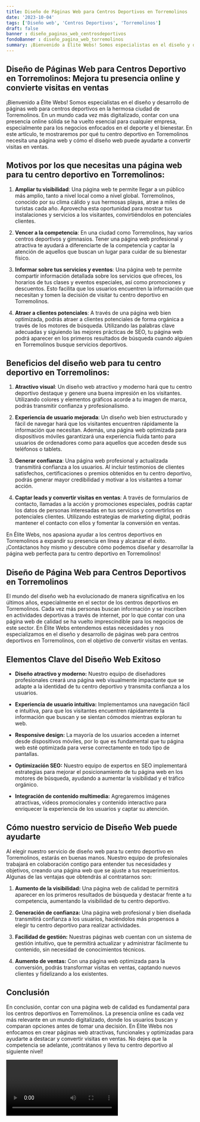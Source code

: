 ```yaml
---
title: Diseño de Páginas Web para Centros Deportivos en Torremolinos
date: '2023-10-04'
tags: ['Diseño web', 'Centros Deportivos', 'Torremolinos']
draft: false
banner : diseño_paginas_web_centrosdeportivos
fondoBanner : diseño_pagina_web_torremolinos
summary: ¡Bienvenido a Élite Webs! Somos especialistas en el diseño y desarrollo de páginas web para centros deportivos en la hermosa ciudad de Torremolinos. En un mundo cada vez más digitalizado, contar con una presencia online sólida se ha vuelto esencial para cualquier empresa, especialmente para los negocios enfocados en el deporte y el bienestar. En este artículo, te mostraremos por qué tu centro deportivo en Torremolinos necesita una página web y cómo el diseño web puede ayudarte a convertir visitas en ventas.
---
```


## Diseño de Páginas Web para Centros Deportivo en Torremolinos: Mejora tu presencia online y convierte visitas en ventas

¡Bienvenido a Élite Webs! Somos especialistas en el diseño y desarrollo de páginas web para centros deportivos en la hermosa ciudad de Torremolinos. En un mundo cada vez más digitalizado, contar con una presencia online sólida se ha vuelto esencial para cualquier empresa, especialmente para los negocios enfocados en el deporte y el bienestar. En este artículo, te mostraremos por qué tu centro deportivo en Torremolinos necesita una página web y cómo el diseño web puede ayudarte a convertir visitas en ventas.

## Motivos por los que necesitas una página web para tu centro deportivo en Torremolinos:

1. **Ampliar tu visibilidad**: Una página web te permite llegar a un público más amplio, tanto a nivel local como a nivel global. Torremolinos, conocido por su clima cálido y sus hermosas playas, atrae a miles de turistas cada año. Aprovecha esta oportunidad para mostrar tus instalaciones y servicios a los visitantes, convirtiéndolos en potenciales clientes.

2. **Vencer a la competencia**: En una ciudad como Torremolinos, hay varios centros deportivos y gimnasios. Tener una página web profesional y atractiva te ayudará a diferenciarte de la competencia y captar la atención de aquellos que buscan un lugar para cuidar de su bienestar físico.

3. **Informar sobre tus servicios y eventos**: Una página web te permite compartir información detallada sobre los servicios que ofreces, los horarios de tus clases y eventos especiales, así como promociones y descuentos. Esto facilita que los usuarios encuentren la información que necesitan y tomen la decisión de visitar tu centro deportivo en Torremolinos.

4. **Atraer a clientes potenciales**: A través de una página web bien optimizada, podrás atraer a clientes potenciales de forma orgánica a través de los motores de búsqueda. Utilizando las palabras clave adecuadas y siguiendo las mejores prácticas de SEO, tu página web podrá aparecer en los primeros resultados de búsqueda cuando alguien en Torremolinos busque servicios deportivos.

## Beneficios del diseño web para tu centro deportivo en Torremolinos:

1. **Atractivo visual**: Un diseño web atractivo y moderno hará que tu centro deportivo destaque y genere una buena impresión en los visitantes. Utilizando colores y elementos gráficos acorde a tu imagen de marca, podrás transmitir confianza y profesionalismo.

2. **Experiencia de usuario mejorada**: Un diseño web bien estructurado y fácil de navegar hará que los visitantes encuentren rápidamente la información que necesitan. Además, una página web optimizada para dispositivos móviles garantizará una experiencia fluida tanto para usuarios de ordenadores como para aquellos que acceden desde sus teléfonos o tablets.

3. **Generar confianza**: Una página web profesional y actualizada transmitirá confianza a los usuarios. Al incluir testimonios de clientes satisfechos, certificaciones o premios obtenidos en tu centro deportivo, podrás generar mayor credibilidad y motivar a los visitantes a tomar acción.

4. **Captar leads y convertir visitas en ventas**: A través de formularios de contacto, llamadas a la acción y promociones especiales, podrás captar los datos de personas interesadas en tus servicios y convertirlos en potenciales clientes. Utilizando estrategias de marketing digital, podrás mantener el contacto con ellos y fomentar la conversión en ventas.

En Élite Webs, nos apasiona ayudar a los centros deportivos en Torremolinos a expandir su presencia en línea y alcanzar el éxito. ¡Contáctanos hoy mismo y descubre cómo podemos diseñar y desarrollar la página web perfecta para tu centro deportivo en Torremolinos!

<GifSeo />

<Cta />

## Diseño de Página Web para Centros Deportivos en Torremolinos

El mundo del diseño web ha evolucionado de manera significativa en los últimos años, especialmente en el sector de los centros deportivos en Torremolinos. Cada vez más personas buscan información y se inscriben en actividades deportivas a través de internet, por lo que contar con una página web de calidad se ha vuelto imprescindible para los negocios de este sector. En Élite Webs entendemos estas necesidades y nos especializamos en el diseño y desarrollo de páginas web para centros deportivos en Torremolinos, con el objetivo de convertir visitas en ventas.

## Elementos Clave del Diseño Web Exitoso

- **Diseño atractivo y moderno:** Nuestro equipo de diseñadores profesionales creará una página web visualmente impactante que se adapte a la identidad de tu centro deportivo y transmita confianza a los usuarios. 

- **Experiencia de usuario intuitiva:** Implementamos una navegación fácil e intuitiva, para que los visitantes encuentren rápidamente la información que buscan y se sientan cómodos mientras exploran tu web.

- **Responsive design:** La mayoría de los usuarios acceden a internet desde dispositivos móviles, por lo que es fundamental que tu página web esté optimizada para verse correctamente en todo tipo de pantallas.

- **Optimización SEO:** Nuestro equipo de expertos en SEO implementará estrategias para mejorar el posicionamiento de tu página web en los motores de búsqueda, ayudando a aumentar la visibilidad y el tráfico orgánico.

- **Integración de contenido multimedia:** Agregaremos imágenes atractivas, videos promocionales y contenido interactivo para enriquecer la experiencia de los usuarios y captar su atención.

## Cómo nuestro servicio de Diseño Web puede ayudarte

Al elegir nuestro servicio de diseño web para tu centro deportivo en Torremolinos, estarás en buenas manos. Nuestro equipo de profesionales trabajará en colaboración contigo para entender tus necesidades y objetivos, creando una página web que se ajuste a tus requerimientos. Algunas de las ventajas que obtendrás al contratarnos son:

1. **Aumento de la visibilidad:** Una página web de calidad te permitirá aparecer en los primeros resultados de búsqueda y destacar frente a tu competencia, aumentando la visibilidad de tu centro deportivo.

2. **Generación de confianza:** Una página web profesional y bien diseñada transmitirá confianza a los usuarios, haciéndolos más propensos a elegir tu centro deportivo para realizar actividades.

3. **Facilidad de gestión:** Nuestras páginas web cuentan con un sistema de gestión intuitivo, que te permitirá actualizar y administrar fácilmente tu contenido, sin necesidad de conocimientos técnicos.

4. **Aumento de ventas:** Con una página web optimizada para la conversión, podrás transformar visitas en ventas, captando nuevos clientes y fidelizando a los existentes.

## Conclusión

En conclusión, contar con una página web de calidad es fundamental para los centros deportivos en Torremolinos. La presencia online es cada vez más relevante en un mundo digitalizado, donde los usuarios buscan y comparan opciones antes de tomar una decisión. En Élite Webs nos enfocamos en crear páginas web atractivas, funcionales y optimizadas para ayudarte a destacar y convertir visitas en ventas. No dejes que la competencia se adelante, ¡contrátanos y lleva tu centro deportivo al siguiente nivel!

<Video />

<CtaBot job='Centros Deportivos' city='Torremolinos'/>

<Gmaps query='Torremolinos+españa+maps' />